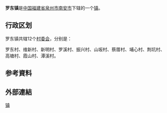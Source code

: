 {{Otheruses|羅東鎮}}
{{中国乡级行政区
| 行政区全称 = 罗东镇
| 景观照片文件名 = 
| 汉语拼音 = 
| 通用拼音 = 
| 注音符號 = 
| 其它标音类型1 = 
| 其它标音1 = 
| 其它标音类型2 = 
| 其它标音2 = 
| 其它语言类型1 = 
| 其它语言地名1 = 
| 其它语言类型2 = 
| 其它语言地名2 = 
| 上级行政区 = [[福建省|福建省]][[泉州市|泉州市]][[南安市|南安市]]
| 行政区类别 = [[镇|镇]]
| 行政区划代码 = 
| 地理坐标 = 
| 总面积 = 60.6平方千米<ref>[http://www.xzqh.org/html/show.php?contentid=9085 行政区划网 - {{PAGENAMEBASE}}]</ref>
| 户籍人口 =  58858人
| 户籍人口年份 = 2003年
| 常住人口 = 
| 常住人口年份 = 
| 人口密度 = 
| 行政区划 = 
| 官方网站 = 
| 政府驻地 = 
| 邮政编码 = 
| 毗邻行政区 = 
| 位置图文件名 = 
}}
'''罗东镇'''是[[中华人民共和国|中国]][[福建省|福建省]][[泉州市|泉州市]][[南安市|南安市]]下辖的一个[[镇|镇]]。

== 行政区划 ==
罗东镇共辖12个[[村委会|村委会]]，分别是：

罗东村、维新村、新明村、罗溪村、振兴村、山坂村、蔡厝村、埔心村、荆坑村、高塘村、霞山村、潭溪村。

==参考資料==
{{Reflist}}

== 外部連結 ==

{{南安市行政区划}}

[[Category:南安市乡镇|镇]]